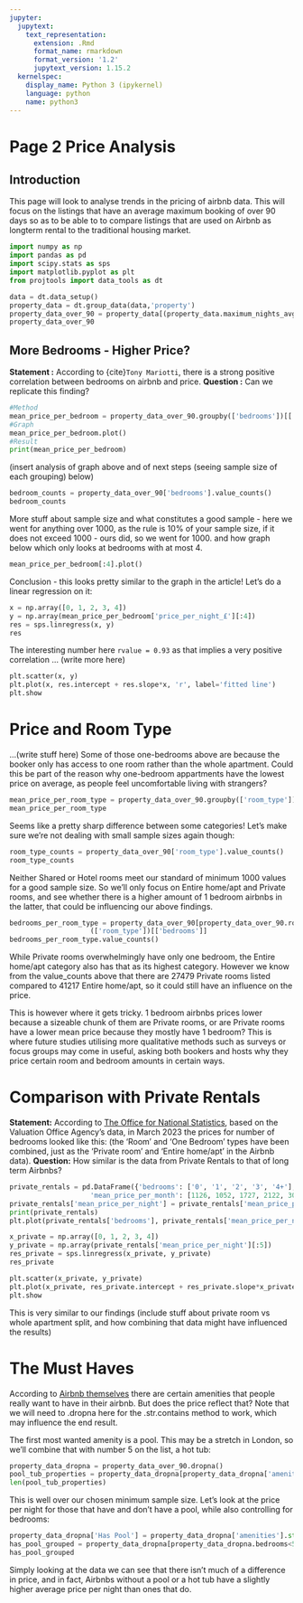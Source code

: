 ```yaml
---
jupyter:
  jupytext:
    text_representation:
      extension: .Rmd
      format_name: rmarkdown
      format_version: '1.2'
      jupytext_version: 1.15.2
  kernelspec:
    display_name: Python 3 (ipykernel)
    language: python
    name: python3
---
```


# Page 2 Price Analysis


## Introduction

This page will look to analyse trends in the pricing of airbnb data. This will focus on the listings that have an average maximum booking of over 90 days so as to be able to to compare listings that are used on Airbnb as longterm rental to the traditional housing market.

```python
import numpy as np
import pandas as pd
import scipy.stats as sps
import matplotlib.pyplot as plt
from projtools import data_tools as dt
```

```python
data = dt.data_setup()
property_data = dt.group_data(data,'property')
property_data_over_90 = property_data[(property_data.maximum_nights_avg_bookings>90) & (property_data.maximum_nights_avg_bookings<1500)].copy()
property_data_over_90
```
## More Bedrooms - Higher Price?
**Statement :** According to {cite}`Tony Mariotti`, there is a strong positive correlation between bedrooms on airbnb and price.
**Question :** Can we replicate this finding?


```python
#Method
mean_price_per_bedroom = property_data_over_90.groupby(['bedrooms'])[['price_per_night_£']].mean()
#Graph
mean_price_per_bedroom.plot()
#Result
print(mean_price_per_bedroom)
```

(insert analysis of graph above and of next steps (seeing sample size of each grouping) below)

```python
bedroom_counts = property_data_over_90['bedrooms'].value_counts()
bedroom_counts
```

More stuff about sample size and what constitutes a good sample - here we went for anything over 1000, as the rule is 10% of your sample size, if it does not exceed 1000 - ours did, so we went for 1000. and how graph below which only looks at bedrooms with at most 4.

```python
mean_price_per_bedroom[:4].plot()
```

Conclusion - this looks pretty similar to the graph in the article! Let's do a linear regression on it:

```python
x = np.array([0, 1, 2, 3, 4])
y = np.array(mean_price_per_bedroom['price_per_night_£'][:4])
res = sps.linregress(x, y)
res
```

The interesting number here `rvalue = 0.93` as that implies a very positive correlation ... (write more here)

```python
plt.scatter(x, y)
plt.plot(x, res.intercept + res.slope*x, 'r', label='fitted line')
plt.show
```

# Price and Room Type

...(write stuff here)
Some of those one-bedrooms above are because the booker only has access to one room rather than the whole apartment. Could this be part of the reason why one-bedroom appartments have the lowest price on average, as people feel uncomfortable living with strangers?

```python
mean_price_per_room_type = property_data_over_90.groupby(['room_type'])[['price_per_night_£']].mean()
mean_price_per_room_type
```

Seems like a pretty sharp difference between some categories! Let's make sure we're not dealing with small sample sizes again though:

```python
room_type_counts = property_data_over_90['room_type'].value_counts()
room_type_counts
```

Neither Shared or Hotel rooms meet our standard of minimum 1000 values for a good sample size. So we'll only focus on Entire home/apt and Private rooms, and see whether there is a higher amount of 1 bedroom airbnbs in the latter, that could be influencing our above findings.

```python
bedrooms_per_room_type = property_data_over_90[property_data_over_90.room_type.isin(['Entire home/apt', 'Private room'])].groupby \
                    (['room_type'])[['bedrooms']]
bedrooms_per_room_type.value_counts()
```

While Private rooms overwhelmingly have only one bedroom, the Entire home/apt category also has that as its highest category. However we know from the value_counts above that there are 27479 Private rooms listed compared to 41217 Entire home/apt, so it could still have an influence on the price.

This is however where it gets tricky. 1 bedroom airbnbs prices lower because a sizeable chunk of them are Private rooms, or are Private rooms have a lower mean price because they mostly have 1 bedroom? This is where future studies utilising more qualitative methods such as surveys or focus groups may come in useful, asking both bookers and hosts why they price certain room and bedroom amounts in certain ways.


# Comparison with Private Rentals


**Statement:** According to [The Office for National Statistics](https://www.ons.gov.uk/economy/inflationandpriceindices/adhocs/1261privaterentalmarketinlondonapril2022tomarch2023), based on the Valuation Office Agency's data, in March 2023 the prices for number of bedrooms looked like this: (the 'Room' and 'One Bedroom' types have been combined, just as the 'Private room' and 'Entire home/apt' in the Airbnb data).
**Question:** How similar is the data from Private Rentals to that of long term Airbnbs?

```python
private_rentals = pd.DataFrame({'bedrooms': ['0', '1', '2', '3', '4+'],
                    'mean_price_per_month': [1126, 1052, 1727, 2122, 3068]})
private_rentals['mean_price_per_night'] = private_rentals['mean_price_per_month']/30
print(private_rentals)
plt.plot(private_rentals['bedrooms'], private_rentals['mean_price_per_night'])
```

```python
x_private = np.array([0, 1, 2, 3, 4])
y_private = np.array(private_rentals['mean_price_per_night'][:5])
res_private = sps.linregress(x_private, y_private)
res_private
```

```python
plt.scatter(x_private, y_private)
plt.plot(x_private, res_private.intercept + res_private.slope*x_private, 'r', label='fitted line')
plt.show
```

This is very similar to our findings (include stuff about private room vs whole apartment split, and how combining that data might have influenced the results)


# The Must Haves

According to [Airbnb themselves](https://www.airbnb.com/resources/hosting-homes/a/the-amenities-guests-want-25) there are certain amenities that people really want to have in their airbnb. But does the price reflect that? Note that we will need to .dropna here for the .str.contains method to work, which may influence the end result.

The first most wanted amenity is a pool. This may be a stretch in London, so we'll combine that with number 5 on the list, a hot tub:

```python
property_data_dropna = property_data_over_90.dropna()
pool_tub_properties = property_data_dropna[property_data_dropna['amenities'].str.contains('hot tub|Hot tub|pool|Pool')]
len(pool_tub_properties)
```

This is well over our chosen minimum sample size. Let's look at the price per night for those that have and don't have a pool, while also controlling for bedrooms:

```python
property_data_dropna['Has Pool'] = property_data_dropna['amenities'].str.contains('hot tub|Hot tub|pool|Pool')
has_pool_grouped = property_data_dropna[property_data_dropna.bedrooms<5].groupby(['Has Pool', 'bedrooms'])[['price_per_night_£']].mean()
has_pool_grouped
```

Simply looking at the data we can see that there isn't much of a difference in price, and in fact, Airbnbs without a pool or a hot tub have a slightly higher average price per night than ones that do.
